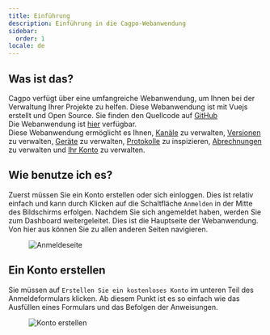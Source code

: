 ```yaml
---
title: Einführung
description: Einführung in die Cagpo-Webanwendung
sidebar:
  order: 1
locale: de
---
```


## Was ist das?

Cagpo verfügt über eine umfangreiche Webanwendung, um Ihnen bei der Verwaltung Ihrer Projekte zu helfen. Diese Webanwendung ist mit Vuejs erstellt und Open Source. Sie finden den Quellcode auf [GitHub](https://githubcom/Cap-go/capgo/tree/main/src/) \
Die Webanwendung ist [hier](https://webcapgoapp/) verfügbar. \
Diese Webanwendung ermöglicht es Ihnen, [Kanäle](/docs/webapp/channels/) zu verwalten, [Versionen](/docs/webapp/bundles/) zu verwalten, [Geräte](/docs/webapp/devices/) zu verwalten, [Protokolle](/docs/webapp/logs/) zu inspizieren, [Abrechnungen](/docs/webapp/settings/) zu verwalten und [Ihr Konto](/docs/webapp/settings/) zu verwalten.

## Wie benutze ich es?

Zuerst müssen Sie ein Konto erstellen oder sich einloggen. Dies ist relativ einfach und kann durch Klicken auf die Schaltfläche `Anmelden` in der Mitte des Bildschirms erfolgen. Nachdem Sie sich angemeldet haben, werden Sie zum Dashboard weitergeleitet. Dies ist die Hauptseite der Webanwendung. Von hier aus können Sie zu allen anderen Seiten navigieren.

<figure><img src="/loginwebp" alt="Anmeldeseite" /><figcaption></figcaption></figure>

## Ein Konto erstellen

Sie müssen auf `Erstellen Sie ein kostenloses Konto` im unteren Teil des Anmeldeformulars klicken. Ab diesem Punkt ist es so einfach wie das Ausfüllen eines Formulars und das Befolgen der Anweisungen.

<figure><img src="/create-accountwebp" alt="Konto erstellen" /><figcaption></figcaption></figure>